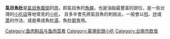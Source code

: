 {{合併至|虱目魚肚粥}}
{{copyedit|time=2015-12-25T11:26:48+00:00}}
{{Infobox Hokkien name
| title      = 虱目魚肚
| hanji      = 虱目魚肚
| poj        = Sat-ba̍k-hî-tō͘
| hanlo      = 
| tl         = Sat-ba̍k-hî-tōo
| bp         = 
| hokkienipa = 
| lm  = 
| image      = File:Food 蚵仔煎, 煎虱目魚肚, 東石吳蚵仔煎小吃店, 南機場夜市, 台北 (21489256048).jpg
| image_size = 
| caption    = 煎虱目魚肚
}}
'''虱目魚肚'''是[[虱目魚|虱目魚]][[腹部|腹部]]的[[肉|肉]]，即虱目魚的[[斑腩|魚腩]]，也是油脂最豐富的部位，是一些台灣的[[小吃店|小吃店]]等地常見的[[小吃|小吃]]，
且多半會先將虱目魚的刺挑出，一般會以[[煎|煎]]、[[炸|炸]]或[[蒸|蒸]]的作法、或是煮成魚肚[[湯|湯]]、魚肚[[粥|粥]]食用。

{{食物小作品}}

[[Category:鱼肉制品与鱼肉菜肴|Category:鱼肉制品与鱼肉菜肴]]
[[Category:臺灣街頭小吃|Category:臺灣街頭小吃]]
[[Category:台南市飲食|Category:台南市飲食]]
